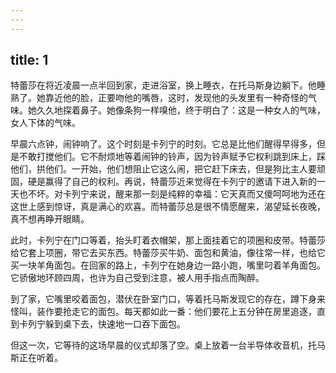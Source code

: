 ```yaml
---
---
---
```

title: 1
---




特蕾莎在将近凌晨一点半回到家，走进浴室，换上睡衣，在托马斯身边躺下。他睡熟了。她靠近他的脸，正要吻他的嘴唇，这时，发现他的头发里有一种奇怪的气味。她久久地探着鼻子。她像条狗一样嗅他，终于明白了：这是一种女人的气味，女人下体的气味。

早晨六点钟，闹钟响了。这个时刻是卡列宁的时刻。它总是比他们醒得早得多，但是不敢打搅他们。它不耐烦地等着闹钟的铃声，因为铃声赋予它权利跳到床上，踩他们，拱他们。一开始，他们想阻止它这么闹，把它赶下床去，但是狗比主人要顽固，硬是赢得了自己的权利。再说，特蕾莎近来觉得在卡列宁的邀请下进入新的一天也不坏。对卡列宁来说，醒来那一刻是纯粹的幸福：它天真而又傻呵呵地为还在这世上感到惊讶，真是满心的欢喜。而特蕾莎总是很不情愿醒来，渴望延长夜晚，真不想再睁开眼睛。

此时，卡列宁在门口等着，抬头盯着衣帽架，那上面挂着它的项圈和皮带。特蕾莎给它套上项圈，带它去买东西。特蕾莎买牛奶、面包和黄油，像往常一样，也给它买一块羊角面包。在回家的路上，卡列宁在她身边一路小跑，嘴里叼着羊角面包。它骄傲地环顾四周，也许为自己受到注意，被人用手指点而陶醉。

到了家，它嘴里咬着面包，潜伏在卧室门口，等着托马斯发现它的存在，蹲下身来怪叫，装作要抢走它的面包。每天都如此一番：他们要花上五分钟在房里追逐，直到卡列宁躲到桌下去，快速地一口吞下面包。

但这一次，它等待的这场早晨的仪式却落了空。桌上放着一台半导体收音机，托马斯正在听着。